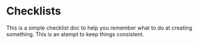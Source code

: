 
<Meta title="Internal Documentation/Checklists/Introduction" />

# Checklists

This is a simple checklist doc to help you remember what to do at creating something. This is an
atempt to keep things consistent.

